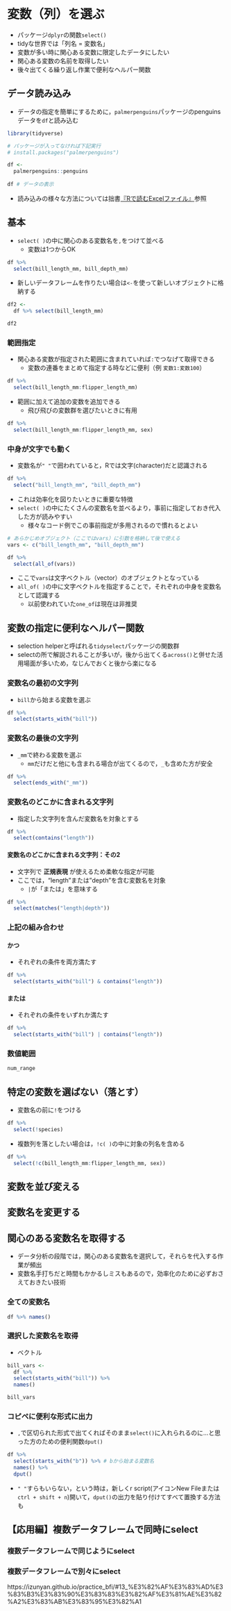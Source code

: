 # 変数（列）を選ぶ {#select}

* パッケージ`dplyr`の関数`select()`
* tidyな世界では「列名 = 変数名」
* 変数が多い時に関心ある変数に限定したデータにしたい
* 関心ある変数の名前を取得したい
* 後々出てくる繰り返し作業で便利なヘルパー関数

## データ読み込み {#select-read}

* データの指定を簡単にするために，`palmerpenguins`パッケージのpenguinsデータを`df`と読み込む

```r
library(tidyverse)

# パッケージが入ってなければ下記実行
# install.packages("palmerpenguins")

df <- 
  palmerpenguins::penguins
  
df # データの表示 
``` 

* 読み込みの様々な方法については拙書[『Rで読むExcelファイル』](https://izunyan.github.io/excel_r/)参照


## 基本 {#select-standard}

* `select( )`の中に関心のある変数名を`,`をつけて並べる
  + 変数は1つからOK

```r
df %>% 
  select(bill_length_mm, bill_depth_mm)

```

* 新しいデータフレームを作りたい場合は`<-`を使って新しいオブジェクトに格納する

```r
df2 <- 
  df %>% select(bill_length_mm)

df2
```


### 範囲指定 {#select-range}

* 関心ある変数が指定された範囲に含まれていれば`:`でつなげて取得できる
  + 変数の連番をまとめて指定する時などに便利（例 `変数1:変数100`）

```r
df %>% 
  select(bill_length_mm:flipper_length_mm)
```

* 範囲に加えて追加の変数を追加できる
  + 飛び飛びの変数群を選びたいときに有用

```r
df %>% 
  select(bill_length_mm:flipper_length_mm, sex)
```

### 中身が文字でも動く {#select_cha}

* 変数名が`" "`で囲われていると，Rでは文字(character)だと認識される

```r
df %>% 
  select("bill_length_mm", "bill_depth_mm")

```

* これは効率化を図りたいときに重要な特徴
* `select( )`の中にたくさんの変数名を並べるより，事前に指定しておき代入した方が読みやすい
  + 様々なコード例でこの事前指定が多用されるので慣れるとよい

```r
# あらかじめオブジェクト（ここではvars）に引数を格納して後で使える
vars <- c("bill_length_mm", "bill_depth_mm")

df %>% 
  select(all_of(vars))
```

* ここで`vars`は文字ベクトル（vector）のオブジェクトとなっている
* `all_of( )`の中に文字ベクトルを指定することで，それぞれの中身を変数名として認識する
  + 以前使われていた`one_of`は現在は非推奨

## 変数の指定に便利なヘルパー関数 {#select-helper}

* selection helperと呼ばれる`tidyselect`パッケージの関数群
* selectの所で解説されることが多いが，後から出てくる`across()`と併せた活用場面が多いため，なじんでおくと後から楽になる

### 変数名の最初の文字列 {#select_helper1}

* `bill`から始まる変数を選ぶ

```r
df %>%
  select(starts_with("bill"))
```

### 変数名の最後の文字列 {#select-helper2}

* `_mm`で終わる変数を選ぶ
  + `mm`だけだと他にも含まれる場合が出てくるので，`_`も含めた方が安全

```r
df %>%
  select(ends_with("_mm"))
```

### 変数名のどこかに含まれる文字列 {#select-helper3}

* 指定した文字列を含んだ変数名を対象とする

```r
df %>%
  select(contains("length"))
```

#### 変数名のどこかに含まれる文字列：その2 {#select-helper4}

* 文字列で __正規表現__ が使えるため柔軟な指定が可能
* ここでは，"length"または"depth"を含む変数名を対象
  + `|`が「または」を意味する

```r
df %>%
  select(matches("length|depth"))
```


### 上記の組み合わせ {#select-helper5}

#### かつ {#select-helper5-1}

* それぞれの条件を両方満たす

```r
df %>%
  select(starts_with("bill") & contains("length"))
```

#### または {#select-helper5-2}

* それぞれの条件をいずれか満たす

```r
df %>%
  select(starts_with("bill") | contains("length"))
```



### 数値範囲 {#select-helper6}
```r
num_range
```


## 特定の変数を選ばない（落とす） {#select-drop}

* 変数名の前に`!`をつける

```r
df %>% 
  select(!species)

```

* 複数列を落としたい場合は，`!c( )`の中に対象の列名を含める

```r
df %>% 
  select(!c(bill_length_mm:flipper_length_mm, sex))

```


## 変数を並び変える
## 変数名を変更する

## 関心のある変数名を取得する

* データ分析の段階では，関心のある変数名を選択して，それらを代入する作業が頻出
* 変数名手打ちだと時間もかかるしミスもあるので，効率化のために必ずおさえておきたい技術

### 全ての変数名
```r
df %>% names()
```

### 選択した変数名を取得

* ベクトル

```r
bill_vars <- 
  df %>% 
  select(starts_with("bill")) %>% 
  names()

bill_vars
```

### コピペに便利な形式に出力

* `,`で区切られた形式で出てくればそのまま`select()`に入れられるのに…と思った方のための便利関数`dput()`
```r
df %>% 
  select(starts_with("b")) %>% # bから始まる変数名
  names() %>% 
  dput()
```

* `" "`すらもいらない，という時は，新しくr script(アイコンNew Fileまたは`ctrl + shift + n`)開いて，`dput()`の出力を貼り付けてすべて置換する方法も


## 【応用編】複数データフレームで同時にselect

### 複数データフレームで同じようにselect

### 複数データフレームで別々にselect

https://izunyan.github.io/practice_bfi/#13_%E3%82%AF%E3%83%AD%E3%83%B3%E3%83%90%E3%83%83%E3%82%AF%E3%81%AE%E3%82%A2%E3%83%AB%E3%83%95%E3%82%A1